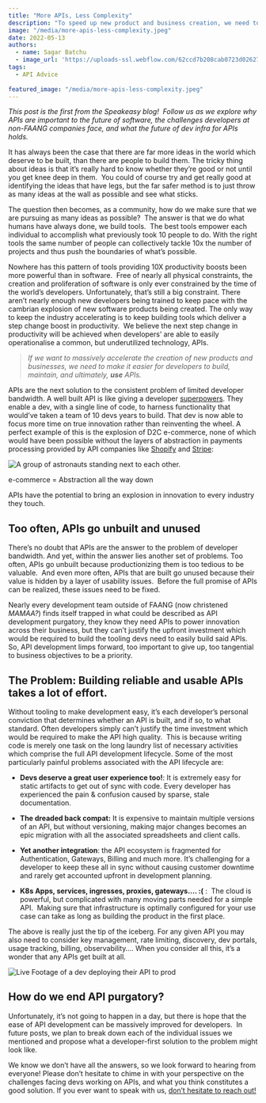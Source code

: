 ```yaml
---
title: "More APIs, Less Complexity"
description: "To speed up new product and business creation, we need to simplify API development, maintenance, and usage for developers."
image: "/media/more-apis-less-complexity.jpeg"
date: 2022-05-13
authors:
  - name: Sagar Batchu
  - image_url: 'https://uploads-ssl.webflow.com/62ccd7b208cab0723d026273/62cdf303b28bf9598d7a6b63_sagar_headshot-p-500.jpeg'
tags:
  - API Advice
  
featured_image: "/media/more-apis-less-complexity.jpeg"
---
```


_This post is the first from the Speakeasy blog!  Follow us as we explore why APIs are important to the future of software, the challenges developers at non-FAANG companies face, and what the future of dev infra for APIs holds._

It has always been the case that there are far more ideas in the world which deserve to be built, than there are people to build them. The tricky thing about ideas is that it’s really hard to know whether they’re good or not until you get knee deep in them.  You could of course try and get really good at identifying the ideas that have legs, but the far safer method is to just throw as many ideas at the wall as possible and see what sticks.

The question then becomes, as a community, how do we make sure that we are pursuing as many ideas as possible?  The answer is that we do what humans have always done, we build tools.  The best tools empower each individual to accomplish what previously took 10 people to do. With the right tools the same number of people can collectively tackle 10x the number of projects and thus push the boundaries of what’s possible.

Nowhere has this pattern of tools providing 10X productivity boosts been more powerful than in software.  Free of nearly all physical constraints, the creation and proliferation of software is only ever constrained by the time of the world’s developers. Unfortunately, that’s still a big constraint. There aren’t nearly enough new developers being trained to keep pace with the cambrian explosion of new software products being created. The only way to keep the industry accelerating is to keep building tools which deliver a step change boost in productivity.  We believe the next step change in productivity will be achieved when developers’ are able to easily operationalise a common, but underutilized technology, APIs.

> _If we want to massively accelerate the creation of new products and businesses, we need to make it easier for developers to build, maintain, and ultimately,_ **_use_** _APIs._

APIs are the next solution to the consistent problem of limited developer bandwidth. A well built API is like giving a developer [superpowers](https://www.notboring.co/p/apis-all-the-way-down?s=r). They enable a dev, with a single line of code, to harness functionality that would’ve taken a team of 10 devs years to build. That dev is now able to focus more time on true innovation rather than reinventing the wheel. A perfect example of this is the explosion of D2C e-commerce, none of which would have been possible without the layers of abstraction in payments processing provided by API companies like [Shopify](https://shopify.dev/docs/api) and [Stripe](https://stripe.com/docs/api):

![A group of astronauts standing next to each other.](./assets/more-apis-less-complexity-image-01.png)

e-commerce = Abstraction all the way down

APIs have the potential to bring an explosion in innovation to every industry they touch.

## Too often, APIs go unbuilt and unused

There’s no doubt that APIs are the answer to the problem of developer bandwidth. And yet, within the answer lies another set of problems. Too often, APIs go unbuilt because productionizing them is too tedious to be valuable.  And even more often, APIs that are built go unused because their value is hidden by a layer of usability issues.  Before the full promise of APIs can be realized, these issues need to be fixed.

Nearly every development team outside of FAANG (now christened _MAMAA?_) finds itself trapped in what could be described as API development purgatory, they know they need APIs to power innovation across their business, but they can’t justify the upfront investment which would be required to build the tooling devs need to easily build said APIs.  So, API development limps forward, too important to give up, too tangential to business objectives to be a priority.  

## The Problem: Building reliable and usable APIs takes a lot of effort.

Without tooling to make development easy, it’s each developer’s personal conviction that determines whether an API is built, and if so, to what standard. Often developers simply can’t justify the time investment which would be required to make the API high quality.  This is because writing code is merely one task on the long laundry list of necessary activities which comprise the full API development lifecycle. Some of the most particularly painful problems associated with the API lifecycle are:

- **Devs deserve a great user experience too!**: It is extremely easy for static artifacts to get out of sync with code. Every developer has experienced the pain & confusion caused by sparse, stale documentation.

- **The dreaded back compat:** It is expensive to maintain multiple versions of an API, but without versioning, making major changes becomes an epic migration with all the associated spreadsheets and client calls.

- **Yet another integration**: the API ecosystem is fragmented for Authentication, Gateways, Billing and much more. It’s challenging for a developer to keep these all in sync without causing customer downtime and rarely get accounted upfront in development planning.

- **K8s Apps, services, ingresses, proxies, gateways…. :(** :  The cloud is powerful, but complicated with many moving parts needed for a simple API.  Making sure that infrastructure is optimally configured for your use case can take as long as building the product in the first place.

The above is really just the tip of the iceberg. For any given API you may also need to consider key management, rate limiting, discovery, dev portals, usage tracking, billing, observability…. When you consider all this, it’s a wonder that any APIs get built at all.

![Live Footage of a dev deploying their API to prod](./assets/more-apis-less-complexity-image-02.png)

## How do we end API purgatory?

Unfortunately, it’s not going to happen in a day, but there is hope that the ease of API development can be massively improved for developers.  In future posts, we plan to break down each of the individual issues we mentioned and propose what a developer-first solution to the problem might look like.

We know we don’t have all the answers, so we look forward to hearing from everyone! Please don’t hesitate to chime in with your perspective on the challenges facing devs working on APIs, and what you think constitutes a good solution. If you ever want to speak with us, [don’t hesitate to reach out!](https://calendly.com/d/5dm-wvm-2mx/chat-with-speakeasy-team)